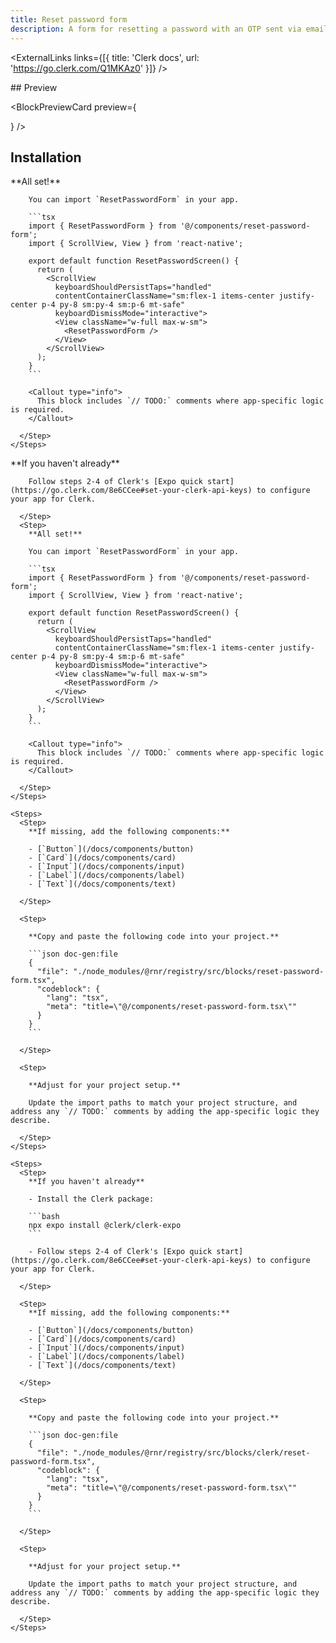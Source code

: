 ```yaml
---
title: Reset password form
description: A form for resetting a password with an OTP sent via email.
---
```



<ExternalLinks links={[{ title: 'Clerk docs', url: 'https://go.clerk.com/Q1MKAz0' }]} />

<div className="h-5" />

<div id="preview" className='*:hidden scroll-m-20' aria-hidden>
  ## Preview
</div>
    
<BlockPreviewCard preview={<div className="w-full max-w-sm"><ResetPasswordForm /></div>} />


## Installation

<AuthBlockTabs>
  <AuthBlockTabsCliContent integration="none">
    <Steps>
      <Step>
        <CommandTabs args={["add", "reset-password-form"]}/>
      </Step>
      <Step>
        **All set!**

        You can import `ResetPasswordForm` in your app.

        ```tsx
        import { ResetPasswordForm } from '@/components/reset-password-form';
        import { ScrollView, View } from 'react-native';

        export default function ResetPasswordScreen() {
          return (
            <ScrollView
              keyboardShouldPersistTaps="handled"
              contentContainerClassName="sm:flex-1 items-center justify-center p-4 py-8 sm:py-4 sm:p-6 mt-safe"
              keyboardDismissMode="interactive">
              <View className="w-full max-w-sm">
                <ResetPasswordForm />
              </View>
            </ScrollView>
          );
        }
        ```

        <Callout type="info">
          This block includes `// TODO:` comments where app-specific logic is required.
        </Callout>

      </Step>
    </Steps>
  </AuthBlockTabsCliContent>
  <AuthBlockTabsCliContent integration="clerk">
    <Steps>
      <Step>
        <CommandTabs args={["add", "reset-password-form-clerk"]}/>
      </Step>
      <Step>
        **If you haven't already**

        Follow steps 2-4 of Clerk's [Expo quick start](https://go.clerk.com/8e6CCee#set-your-clerk-api-keys) to configure your app for Clerk.
        
      </Step>
      <Step>
        **All set!**

        You can import `ResetPasswordForm` in your app.

        ```tsx
        import { ResetPasswordForm } from '@/components/reset-password-form';
        import { ScrollView, View } from 'react-native';

        export default function ResetPasswordScreen() {
          return (
            <ScrollView
              keyboardShouldPersistTaps="handled"
              contentContainerClassName="sm:flex-1 items-center justify-center p-4 py-8 sm:py-4 sm:p-6 mt-safe"
              keyboardDismissMode="interactive">
              <View className="w-full max-w-sm">
                <ResetPasswordForm />
              </View>
            </ScrollView>
          );
        }
        ```

        <Callout type="info">
          This block includes `// TODO:` comments where app-specific logic is required.
        </Callout>
        
      </Step>
    </Steps>
  </AuthBlockTabsCliContent>

  <AuthBlockTabsManualContent integration="none">

    <Steps>
      <Step>
        **If missing, add the following components:**

        - [`Button`](/docs/components/button)
        - [`Card`](/docs/components/card)
        - [`Input`](/docs/components/input)
        - [`Label`](/docs/components/label)
        - [`Text`](/docs/components/text)

      </Step>

      <Step>

        **Copy and paste the following code into your project.**

        ```json doc-gen:file
        {
          "file": "./node_modules/@rnr/registry/src/blocks/reset-password-form.tsx",
          "codeblock": {
            "lang": "tsx",
            "meta": "title=\"@/components/reset-password-form.tsx\""
          }
        }
        ```

      </Step>
      
      <Step>

        **Adjust for your project setup.**

        Update the import paths to match your project structure, and address any `// TODO:` comments by adding the app-specific logic they describe.

      </Step>
    </Steps>

  </AuthBlockTabsManualContent>
  <AuthBlockTabsManualContent integration="clerk">

    <Steps>
      <Step>
        **If you haven't already**

        - Install the Clerk package:

        ```bash
        npx expo install @clerk/clerk-expo
        ```

        - Follow steps 2-4 of Clerk's [Expo quick start](https://go.clerk.com/8e6CCee#set-your-clerk-api-keys) to configure your app for Clerk.
        
      </Step>

      <Step>
        **If missing, add the following components:**

        - [`Button`](/docs/components/button)
        - [`Card`](/docs/components/card)
        - [`Input`](/docs/components/input)
        - [`Label`](/docs/components/label)
        - [`Text`](/docs/components/text)

      </Step>

      <Step>

        **Copy and paste the following code into your project.**

        ```json doc-gen:file
        {
          "file": "./node_modules/@rnr/registry/src/blocks/clerk/reset-password-form.tsx",
          "codeblock": {
            "lang": "tsx",
            "meta": "title=\"@/components/reset-password-form.tsx\""
          }
        }
        ```

      </Step>
      
      <Step>

        **Adjust for your project setup.**

        Update the import paths to match your project structure, and address any `// TODO:` comments by adding the app-specific logic they describe.

      </Step>
    </Steps>
    
  </AuthBlockTabsManualContent>
</AuthBlockTabs>